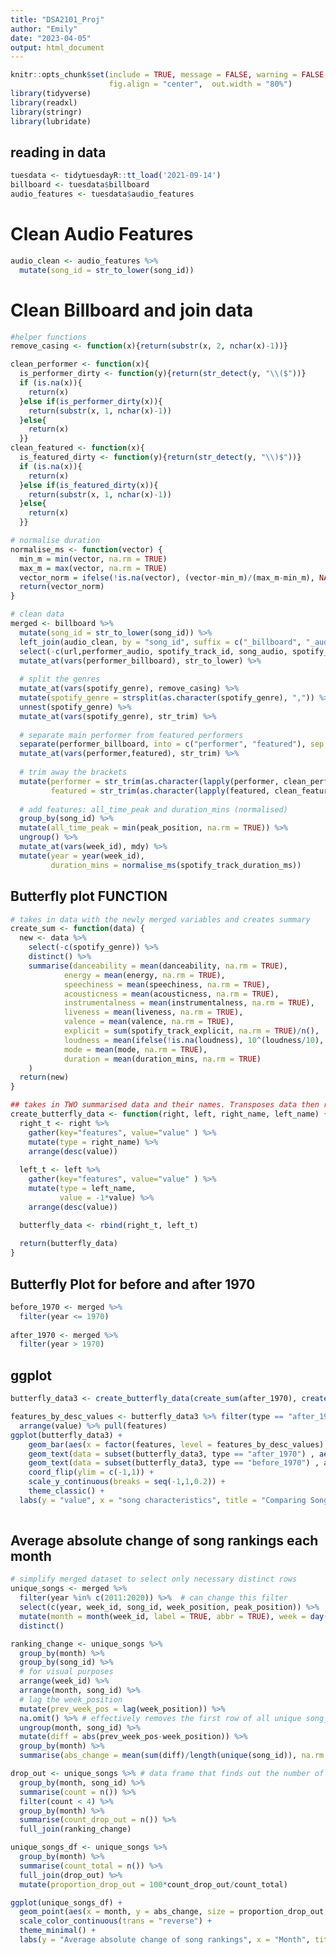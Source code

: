 ```yaml
---
title: "DSA2101_Proj"
author: "Emily"
date: "2023-04-05"
output: html_document
---
```


```r
knitr::opts_chunk$set(include = TRUE, message = FALSE, warning = FALSE, 
                      fig.align = "center",  out.width = "80%")
library(tidyverse)
library(readxl)
library(stringr)
library(lubridate)

```

## reading in data

```r
tuesdata <- tidytuesdayR::tt_load('2021-09-14')
billboard <- tuesdata$billboard
audio_features <- tuesdata$audio_features
```

# Clean Audio Features

```r
audio_clean <- audio_features %>%
  mutate(song_id = str_to_lower(song_id))
```

# Clean Billboard and join data
```r
#helper functions
remove_casing <- function(x){return(substr(x, 2, nchar(x)-1))}

clean_performer <- function(x){
  is_performer_dirty <- function(y){return(str_detect(y, "\\($"))}
  if (is.na(x)){
    return(x)
  }else if(is_performer_dirty(x)){
    return(substr(x, 1, nchar(x)-1))
  }else{
    return(x)
  }}
clean_featured <- function(x){
  is_featured_dirty <- function(y){return(str_detect(y, "\\)$"))}
  if (is.na(x)){
    return(x)
  }else if(is_featured_dirty(x)){
    return(substr(x, 1, nchar(x)-1))
  }else{
    return(x)
  }}

# normalise duration
normalise_ms <- function(vector) {
  min_m = min(vector, na.rm = TRUE)
  max_m = max(vector, na.rm = TRUE)
  vector_norm = ifelse(!is.na(vector), (vector-min_m)/(max_m-min_m), NA)
  return(vector_norm)
}

# clean data
merged <- billboard %>%
  mutate(song_id = str_to_lower(song_id)) %>%
  left_join(audio_clean, by = "song_id", suffix = c("_billboard", "_audio")) %>%
  select(-c(url,performer_audio, spotify_track_id, song_audio, spotify_track_preview_url)) %>%
  mutate_at(vars(performer_billboard), str_to_lower) %>%
  
  # split the genres
  mutate_at(vars(spotify_genre), remove_casing) %>%         
  mutate(spotify_genre = strsplit(as.character(spotify_genre), ",")) %>%  
  unnest(spotify_genre) %>%                                               
  mutate_at(vars(spotify_genre), str_trim) %>%
  
  # separate main performer from featured performers
  separate(performer_billboard, into = c("performer", "featured"), sep = "featuring|starring") %>%
  mutate_at(vars(performer,featured), str_trim) %>%
  
  # trim away the brackets
  mutate(performer = str_trim(as.character(lapply(performer, clean_performer))),
         featured = str_trim(as.character(lapply(featured, clean_featured))) ) %>%
  
  # add features: all_time_peak and duration_mins (normalised)
  group_by(song_id) %>%
  mutate(all_time_peak = min(peak_position, na.rm = TRUE)) %>%
  ungroup() %>%
  mutate_at(vars(week_id), mdy) %>%
  mutate(year = year(week_id),
         duration_mins = normalise_ms(spotify_track_duration_ms))
```


## Butterfly plot FUNCTION 

```r
# takes in data with the newly merged variables and creates summary
create_sum <- function(data) {
  new <- data %>%
    select(-c(spotify_genre)) %>%
    distinct() %>%
    summarise(danceability = mean(danceability, na.rm = TRUE),
            energy = mean(energy, na.rm = TRUE),
            speechiness = mean(speechiness, na.rm = TRUE),
            acousticness = mean(acousticness, na.rm = TRUE),
            instrumentalness = mean(instrumentalness, na.rm = TRUE),
            liveness = mean(liveness, na.rm = TRUE),
            valence = mean(valence, na.rm = TRUE),
            explicit = sum(spotify_track_explicit, na.rm = TRUE)/n(),
            loudness = mean(ifelse(!is.na(loudness), 10^(loudness/10), NA), na.rm = TRUE),
            mode = mean(mode, na.rm = TRUE),
            duration = mean(duration_mins, na.rm = TRUE)
    )
  return(new)
}

## takes in TWO summarised data and their names. Transposes data then row binds
create_butterfly_data <- function(right, left, right_name, left_name) {
  right_t <- right %>%
    gather(key="features", value="value" ) %>%
    mutate(type = right_name) %>%
    arrange(desc(value))
  
  left_t <- left %>%
    gather(key="features", value="value" ) %>%
    mutate(type = left_name,
           value = -1*value) %>%
    arrange(desc(value))

  butterfly_data <- rbind(right_t, left_t)
  
  return(butterfly_data)
}
```

## Butterfly Plot for before and after 1970 

```r
before_1970 <- merged %>%
  filter(year <= 1970)
  
after_1970 <- merged %>%
  filter(year > 1970)
```

## ggplot     

```r
butterfly_data3 <- create_butterfly_data(create_sum(after_1970), create_sum(before_1970), "after_1970", "before_1970")

features_by_desc_values <- butterfly_data3 %>% filter(type == "after_1970") %>%
  arrange(value) %>% pull(features)
ggplot(butterfly_data3) + 
    geom_bar(aes(x = factor(features, level = features_by_desc_values) , y = value, fill = type), stat = 'identity') + 
    geom_text(data = subset(butterfly_data3, type == "after_1970") , aes(x = features, y = value, label = round(abs(value),2)), size = 3, vjust = .5, hjust = -0.3) +
    geom_text(data = subset(butterfly_data3, type == "before_1970") , aes(x = features, y = value, label = round(abs(value),2)), size = 3, vjust = .5, hjust = 1.2) +
    coord_flip(ylim = c(-1,1)) +
    scale_y_continuous(breaks = seq(-1,1,0.2)) +
    theme_classic() +
  labs(y = "value", x = "song characteristics", title = "Comparing Song Characteristics from before and after 1970")
    
```

## Average absolute change of song rankings each month

```r
# simplify merged dataset to select only necessary distinct rows
unique_songs <- merged %>%
  filter(year %in% c(2011:2020)) %>%  # can change this filter 
  select(c(year, week_id, song_id, week_position, peak_position)) %>%
  mutate(month = month(week_id, label = TRUE, abbr = TRUE), week = day(week_id)) %>%
  distinct() 
```

```r
ranking_change <- unique_songs %>%
  group_by(month) %>%
  group_by(song_id) %>%
  # for visual purposes
  arrange(week_id) %>%
  arrange(month, song_id) %>%
  # lag the week_position
  mutate(prev_week_pos = lag(week_position)) %>%
  na.omit() %>% # effectively removes the first row of all unique song_ids per month
  ungroup(month, song_id) %>%
  mutate(diff = abs(prev_week_pos-week_position)) %>%
  group_by(month) %>%
  summarise(abs_change = mean(sum(diff)/length(unique(song_id)), na.rm = TRUE))
``` 

```r
drop_out <- unique_songs %>% # data frame that finds out the number of songs that stay in the top 100 billboards for less than 4 weeks
  group_by(month, song_id) %>%
  summarise(count = n()) %>%
  filter(count < 4) %>%
  group_by(month) %>%
  summarise(count_drop_out = n()) %>%
  full_join(ranking_change)
```

```r
unique_songs_df <- unique_songs %>%
  group_by(month) %>%
  summarise(count_total = n()) %>%
  full_join(drop_out) %>%
  mutate(proportion_drop_out = 100*count_drop_out/count_total)
```


```r
ggplot(unique_songs_df) +
  geom_point(aes(x = month, y = abs_change, size = proportion_drop_out, color = count_total)) +
  scale_color_continuous(trans = "reverse") +
  theme_minimal() +
  labs(y = "Average absolute change of song rankings", x = "Month", title = "Average absolute change of song rankings each Month", color = "Total number of unique songs", size = "Songs that did not stay in the top 100 for > 3 weeks (%)")
```